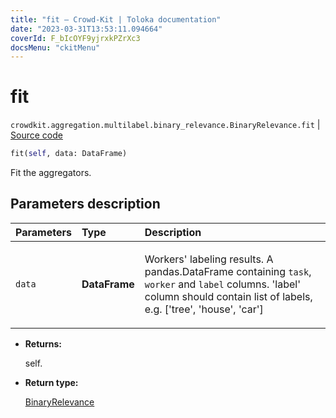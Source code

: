 ```yaml
---
title: "fit — Crowd-Kit | Toloka documentation"
date: "2023-03-31T13:53:11.094664"
coverId: F_bIcOYF9yjrxkPZrXc3
docsMenu: "ckitMenu"
---
```


# fit

`crowdkit.aggregation.multilabel.binary_relevance.BinaryRelevance.fit` | [Source code](https://github.com/Toloka/crowd-kit/blob/v1.2.1/crowdkit/aggregation/multilabel/binary_relevance.py#L70)

```python
fit(self, data: DataFrame)
```

Fit the aggregators.

## Parameters description

| Parameters | Type | Description |
| :----------| :----| :-----------|
`data`|**DataFrame**|<p>Workers' labeling results. A pandas.DataFrame containing `task`, `worker` and `label` columns. 'label' column should contain list of labels, e.g. ['tree', 'house', 'car']</p>

* **Returns:**

  self.

* **Return type:**

  [BinaryRelevance](/docs/crowd-kit/reference/crowdkit.aggregation.multilabel.binary_relevance.BinaryRelevance)